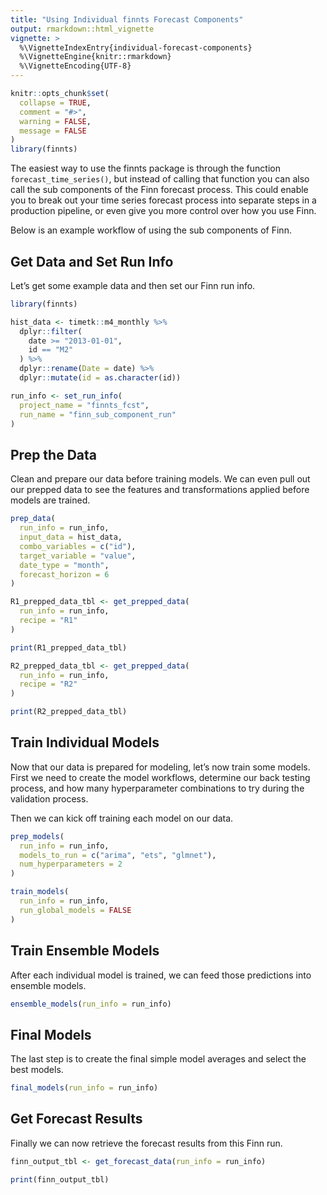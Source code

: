 ```yaml
---
title: "Using Individual finnts Forecast Components"
output: rmarkdown::html_vignette
vignette: >
  %\VignetteIndexEntry{individual-forecast-components}
  %\VignetteEngine{knitr::rmarkdown}
  %\VignetteEncoding{UTF-8}
---
```


```r
knitr::opts_chunk$set(
  collapse = TRUE,
  comment = "#>",
  warning = FALSE,
  message = FALSE
)
library(finnts)
```

The easiest way to use the finnts package is through the function `forecast_time_series()`, but instead of calling that function you can also call the sub components of the Finn forecast process. This could enable you to break out your time series forecast process into separate steps in a production pipeline, or even give you more control over how you use Finn.

Below is an example workflow of using the sub components of Finn.

## Get Data and Set Run Info

Let's get some example data and then set our Finn run info.

```r
library(finnts)

hist_data <- timetk::m4_monthly %>%
  dplyr::filter(
    date >= "2013-01-01",
    id == "M2"
  ) %>%
  dplyr::rename(Date = date) %>%
  dplyr::mutate(id = as.character(id))

run_info <- set_run_info(
  project_name = "finnts_fcst",
  run_name = "finn_sub_component_run"
)
```

## Prep the Data

Clean and prepare our data before training models. We can even pull out our prepped data to see the features and transformations applied before models are trained.

```r
prep_data(
  run_info = run_info,
  input_data = hist_data,
  combo_variables = c("id"),
  target_variable = "value",
  date_type = "month",
  forecast_horizon = 6
)

R1_prepped_data_tbl <- get_prepped_data(
  run_info = run_info,
  recipe = "R1"
)

print(R1_prepped_data_tbl)

R2_prepped_data_tbl <- get_prepped_data(
  run_info = run_info,
  recipe = "R2"
)

print(R2_prepped_data_tbl)
```

## Train Individual Models

Now that our data is prepared for modeling, let's now train some models. First we need to create the model workflows, determine our back testing process, and how many hyperparameter combinations to try during the validation process.

Then we can kick off training each model on our data.

```r
prep_models(
  run_info = run_info,
  models_to_run = c("arima", "ets", "glmnet"),
  num_hyperparameters = 2
)

train_models(
  run_info = run_info,
  run_global_models = FALSE
)
```

## Train Ensemble Models

After each individual model is trained, we can feed those predictions into ensemble models.

```r
ensemble_models(run_info = run_info)
```

## Final Models

The last step is to create the final simple model averages and select the best models.

```r
final_models(run_info = run_info)
```

## Get Forecast Results

Finally we can now retrieve the forecast results from this Finn run.

```r
finn_output_tbl <- get_forecast_data(run_info = run_info)

print(finn_output_tbl)
```
